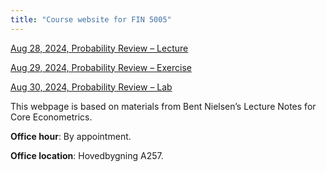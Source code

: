 ```yaml
---
title: "Course website for FIN 5005"
---
```


[Aug 28, 2024, Probability Review -- Lecture](01_Aug-28_Probability-Review.html) &nbsp;&nbsp;&nbsp;

[Aug 29, 2024, Probability Review -- Exercise](02_ex1.html) &nbsp;&nbsp;&nbsp;

[Aug 30, 2024, Probability Review -- Lab](03_applications.html) &nbsp;&nbsp;&nbsp;

This webpage is based on materials from Bent Nielsen’s Lecture Notes for Core Econometrics. 

**Office hour**: By appointment.

**Office location**: Hovedbygning A257.